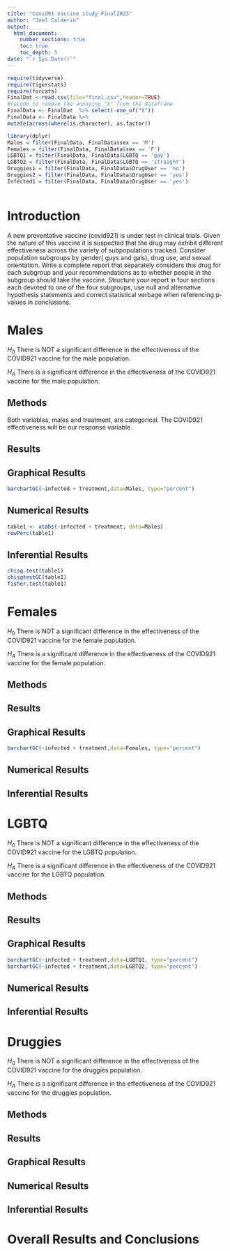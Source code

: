 ```yaml
---
title: "Covid91 vaccine study Final2023"
author: "Joel Calderin"
output: 
  html_document:
    number_sections: true
    toc: true
    toc_depth: 5
date: "`r Sys.Date()`" 
---
```


```r
require(tidyverse)
require(tigerstats)
require(forcats)
FinalDat <-read.csv(file="final.csv",header=TRUE)
#recode to remove the annoying "X" from the dataframe
FinalData <- FinalDat  %>% select(-one_of("X"))
FinalData <- FinalData %>%
mutate(across(where(is.character), as.factor))
```

```r
library(dplyr)
Males = filter(FinalData, FinalData$sex == 'M')
Females = filter(FinalData, FinalData$sex == 'F')
LGBTQ1 = filter(FinalData, FinalData$LGBTQ == 'gay')
LGBTQ2 = filter(FinalData, FinalData$LGBTQ == 'straight')
Druggies1 = filter(FinalData, FinalData$DrugUser == 'no')
Druggies2 = filter(FinalData, FinalData$DrugUser == 'yes')
Infected1 = filter(FinalData, FinalData$DrugUser == 'yes')
 
```

# Introduction

A new  preventative vaccine (covid921) is under test in clinical trials. Given the nature of this vaccine it is suspected that the drug may exhibit different effectiveness across the variety of subpopulations tracked. Consider population subgroups by gender( guys and gals), drug use, and sexual orientation. Write a complete report that separately considers this drug for each subgroup and your recommendations as to whether people in the subgroup should take the vaccine. Structure your report in four sections each devoted to one of the four subgroups, use null and alternative hypothesis statements and correct statistical verbage when referencing p-values in conclusions.

# Males

$H_0$ There is NOT a significant difference in the effectiveness of the COVID921 vaccine for the male population.

$H_A$ There is a significant difference in the effectiveness of the COVID921 vaccine for the male population.


## Methods

Both variables, males and treatment, are categorical. The COVID921 effectiveness will be our response variable. 


## Results



## Graphical Results

```r
barchartGC(~infected + treatment,data=Males, type="percent")
```


## Numerical Results

```r
table1 <- xtabs(~infected + treatment, data=Males)
rowPerc(table1)
```


## Inferential Results

```r
chisq.test(table1)
chisqtestGC(table1)
fisher.test(table1)
```


# Females

$H_0$ There is NOT a significant difference in the effectiveness of the COVID921 vaccine for the female population.

$H_A$ There is a significant difference in the effectiveness of the COVID921 vaccine for the female population.



## Methods



## Results



## Graphical Results

```r
barchartGC(~infected + treatment,data=Females, type="percent")
```


## Numerical Results



## Inferential Results



# LGBTQ

$H_0$ There is NOT a significant difference in the effectiveness of the COVID921 vaccine for the LGBTQ population.

$H_A$ There is a significant difference in the effectiveness of the COVID921 vaccine for the LGBTQ population.

## Methods



## Results



## Graphical Results

```r
barchartGC(~infected + treatment,data=LGBTQ1, type="percent")
barchartGC(~infected + treatment,data=LGBTQ2, type="percent")
```



## Numerical Results



## Inferential Results



# Druggies

$H_0$ There is NOT a significant difference in the effectiveness of the COVID921 vaccine for the druggies population.

$H_A$ There is a significant difference in the effectiveness of the COVID921 vaccine for the druggies population.

## Methods



## Results



## Graphical Results




## Numerical Results



## Inferential Results



# Overall Results and Conclusions